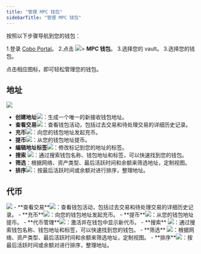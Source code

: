 ```yaml
---
title: "管理 MPC 钱包"
sidebarTitle: "管理 MPC 钱包"
---
```


按照以下步骤导航到您的钱包：

1.登录 [Cobo Portal](https://portal.cobo.com/login)。
2.点击 <img src="/cn/images/mpc-wallet/wallets-icon.svg" className="icon"></img>> **MPC 钱包**。
3.选择您的 vault。
3.选择您的钱包。

点击相应图标，即可轻松管理您的钱包。
## 地址

<img src="/cn/images/mpc-wallet/manage-wallet-address.png" className="screenshot_full_screen"/>

- **创建地址**<img src="/cn/images/mpc-wallet/add-address.svg" className="icon"></img>：生成一个唯一的新接收钱包地址。
- **查看交易**<img src="/cn/images/mpc-wallet/icon_view transactions.svg" className="icon"></img>：查看钱包活动，包括过去交易和待处理交易的详细历史记录。
- **充币**<img src="/cn/images/mpc-wallet/icon_deposit.svg" className="icon"></img>：向您的钱包地址发起充币。
- **提币**<img src="/cn/images/mpc-wallet/icon_withdraw.svg" className="icon"></img>：从您的钱包地址提币。
- **编辑地址标签**<img src="/cn/images/mpc-wallet/icon_edit.svg" className="icon"></img>：修改标记到您的地址的标签。
- **搜索** <img src="/cn/images/mpc-wallet/icon_search.svg" className="icon"></img>：通过搜索钱包名称、钱包地址和标签，可以快速找到您的钱包。
- **筛选**：根据网络、资产类型、最后活跃时间和余额来筛选地址，定制视图。
- **排序**<img src="/cn/images/mpc-wallet/icon_sort.svg" className="icon"></img>：按最后活跃时间或余额对进行排序，整理地址。


## 代币

<img src="/cn/images/mpc-wallet/manage-wallet-token.png" className="screenshot_full_screen"/>
- **查看交易**<img src="/cn/images/mpc-wallet/icon_view transactions.svg" className="icon"></img>：查看钱包活动，包括过去交易和待处理交易的详细历史记录。
- **充币**<img src="/cn/images/mpc-wallet/icon_deposit.svg" className="icon"></img>：向您的钱包地址发起充币。
- **提币**<img src="/cn/images/mpc-wallet/icon_withdraw.svg" className="icon"></img>：从您的钱包地址提币。
- **代币管理**<img src="/cn/images/mpc-wallet/token-management.svg" className="icon"></img>：激活并在钱包中显示新代币。
- **搜索** <img src="/cn/images/mpc-wallet/icon_search.svg" className="icon"></img>：通过搜索钱包名称、钱包地址和标签，可以快速找到您的钱包。
- **筛选** <img src="/cn/images/mpc-wallet/icon_filter.svg" className="icon"></img>：根据网络、资产类型、最后活跃时间和余额来筛选地址，定制视图。
- **排序**<img src="/cn/images/mpc-wallet/icon_sort.svg" className="icon"></img>：按最后活跃时间或余额对进行排序，整理地址。